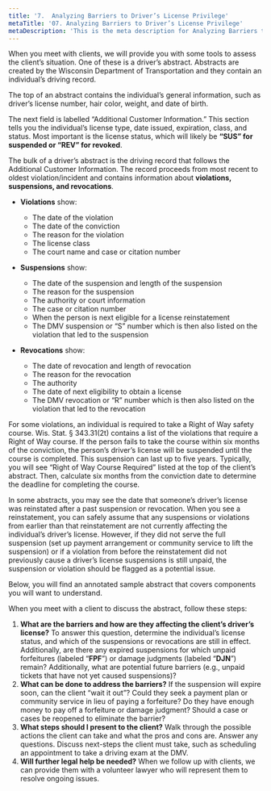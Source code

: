 ```yaml
---
title: '7.	Analyzing Barriers to Driver’s License Privilege'
metaTitle: '07. Analyzing Barriers to Driver’s License Privilege'
metaDescription: 'This is the meta description for Analyzing Barriers to Driver’s License Privilege'
---
```


When you meet with clients, we will provide you with some tools to assess the client’s situation. One of these is a driver’s abstract. Abstracts are created by the Wisconsin Department of Transportation and they contain an individual’s driving record.

The top of an abstract contains the individual’s general information, such as driver’s license number, hair color, weight, and date of birth.

The next field is labelled “Additional Customer Information.” This section tells you the individual’s license type, date issued, expiration, class, and status. Most important is the license status, which will likely be **“SUS” for suspended or “REV” for revoked**.

The bulk of a driver’s abstract is the driving record that follows the Additional Customer Information. The record proceeds from most recent to oldest violation/incident and contains information about **violations, suspensions, and revocations**.

- **Violations** show:

  - The date of the violation
  - The date of the conviction
  - The reason for the violation
  - The license class
  - The court name and case or citation number

- **Suspensions** show:
  - The date of the suspension and length of the suspension
  - The reason for the suspension
  - The authority or court information
  - The case or citation number
  - When the person is next eligible for a license reinstatement
  - The DMV suspension or “S” number which is then also listed on the violation that led to the suspension

- **Revocations** show:
  - The date of revocation and length of revocation
  - The reason for the revocation
  - The authority
  - The date of next eligibility to obtain a license
  - The DMV revocation or “R” number which is then also listed on the violation that led to the revocation

For some violations, an individual is required to take a Right of Way safety course. Wis. Stat. § 343.31(2t) contains a list of the violations that require a Right of Way course. If the person fails to take the course within six months of the conviction, the person’s driver’s license will be suspended until the course is completed. This suspension can last up to five years.  Typically, you will see “Right of Way Course Required” listed at the top of the client’s abstract. Then, calculate six months from the conviction date to determine the deadline for completing the course. 

In some abstracts, you may see the date that someone’s driver’s license was reinstated after a past suspension or revocation. When you see a reinstatement, you can safely assume that any suspensions or violations from earlier than that reinstatement are not currently affecting the individual’s driver’s license. However, if they did not serve the full suspension (set up payment arrangement or community service to lift the suspension) or if a violation from before the reinstatement did not previously cause a driver’s license suspensions is still unpaid, the suspension or violation should be flagged as a potential issue.

Below, you will find an annotated sample abstract that covers components you will want to understand.

<ImgSlide />


When you meet with a client to discuss the abstract, follow these steps:

1.	**What are the barriers and how are they affecting the client’s driver’s license?** To answer this question, determine the individual’s license status, and which of the suspensions or revocations are still in effect. Additionally, are there any expired suspensions for which unpaid forfeitures (labeled “**FPF**”) or damage judgments (labeled “**DJN**”) remain? Additionally, what are potential future barriers (e.g., unpaid tickets that have not yet caused suspensions)?
2.	**What can be done to address the barriers?** If the suspension will expire soon, can the client “wait it out”? Could they seek a payment plan or community service in lieu of paying a forfeiture? Do they have enough money to pay off a forfeiture or damage judgment?  Should a case or cases be reopened to eliminate the barrier?
3.	**What steps should I present to the client?** Walk through the possible actions the client can take and what the pros and cons are. Answer any questions. Discuss next-steps the client must take, such as scheduling an appointment to take a driving exam at the DMV.
4.	**Will further legal help be needed?** When we follow up with clients, we can provide them with a volunteer lawyer who will represent them to resolve ongoing issues. 

<Quiz1 />
<Quiz2 />
